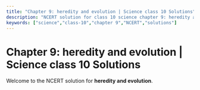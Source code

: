 ```yaml
---
title: "Chapter 9: heredity and evolution | Science class 10 Solutions"
description: "NCERT solution for class 10 science chapter 9: heredity and evolution."
keywords: ["science","class-10","chapter 9","NCERT","solutions"]
---
```


# Chapter 9: heredity and evolution | Science class 10 Solutions

Welcome to the NCERT solution for **heredity and evolution**.
